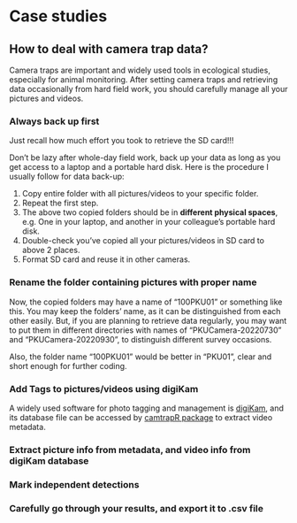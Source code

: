 # Case studies

## How to deal with camera trap data?

Camera traps are important and widely used tools in ecological studies, especially for animal monitoring. After setting camera traps and retrieving data occasionally from hard field work, you should carefully manage all your pictures and videos.

### Always back up first

Just recall how much effort you took to retrieve the SD card!!!

Don't be lazy after whole-day field work, back up your data as long as you get access to a laptop and a portable hard disk. Here is the procedure I usually follow for data back-up:

1.  Copy entire folder with all pictures/videos to your specific folder.
2.  Repeat the first step.
3.  The above two copied folders should be in **different physical spaces**, e.g. One in your laptop, and another in your colleague's portable hard disk.
4.  Double-check you've copied all your pictures/videos in SD card to above 2 places.
5.  Format SD card and reuse it in other cameras.

### Rename the folder containing pictures with proper name

Now, the copied folders may have a name of "100PKU01" or something like this. You may keep the folders' name, as it can be distinguished from each other easily. But, if you are planning to retrieve data regularly, you may want to put them in different directories with names of "PKUCamera-20220730" and "PKUCamera-20220930", to distinguish different survey occasions.

Also, the folder name "100PKU01" would be better in "PKU01", clear and short enough for further coding.

### Add Tags to pictures/videos using digiKam

A widely used software for photo tagging and management is [digiKam](https://www.digikam.org), and its database file can be accessed by [camtrapR package](https://jniedballa.github.io/camtrapR/) to extract video metadata.

### Extract picture info from metadata, and video info from digiKam database

### Mark independent detections

### Carefully go through your results, and export it to .csv file
